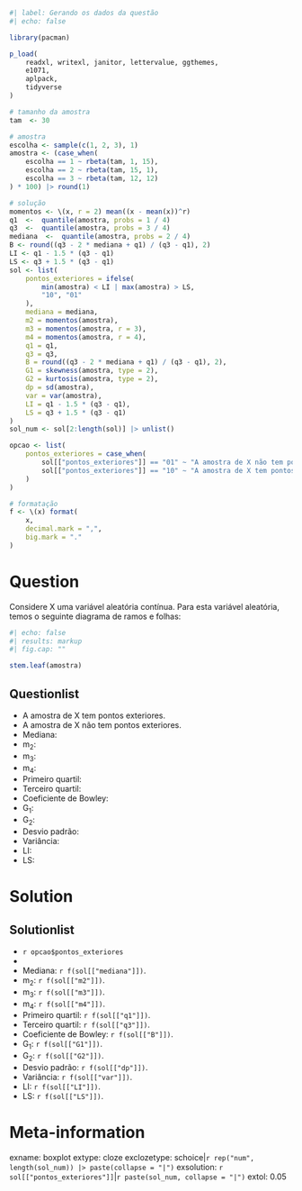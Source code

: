 ```r
#| label: Gerando os dados da questão
#| echo: false

library(pacman)

p_load(
    readxl, writexl, janitor, lettervalue, ggthemes,
    e1071,
    aplpack,
    tidyverse
)

# tamanho da amostra
tam  <- 30

# amostra
escolha <- sample(c(1, 2, 3), 1)
amostra <- (case_when(
    escolha == 1 ~ rbeta(tam, 1, 15),
    escolha == 2 ~ rbeta(tam, 15, 1),
    escolha == 3 ~ rbeta(tam, 12, 12)
) * 100) |> round(1)

# solução
momentos <- \(x, r = 2) mean((x - mean(x))^r)
q1  <-  quantile(amostra, probs = 1 / 4)
q3  <-  quantile(amostra, probs = 3 / 4)
mediana  <-  quantile(amostra, probs = 2 / 4)
B <- round((q3 - 2 * mediana + q1) / (q3 - q1), 2)
LI <- q1 - 1.5 * (q3 - q1)
LS <- q3 + 1.5 * (q3 - q1)
sol <- list(
    pontos_exteriores = ifelse(
        min(amostra) < LI | max(amostra) > LS,
        "10", "01"
    ),
    mediana = mediana,
    m2 = momentos(amostra),
    m3 = momentos(amostra, r = 3),
    m4 = momentos(amostra, r = 4),
    q1 = q1,
    q3 = q3,
    B = round((q3 - 2 * mediana + q1) / (q3 - q1), 2),
    G1 = skewness(amostra, type = 2),
    G2 = kurtosis(amostra, type = 2),
    dp = sd(amostra),
    var = var(amostra),
    LI = q1 - 1.5 * (q3 - q1),
    LS = q3 + 1.5 * (q3 - q1)
)
sol_num <- sol[2:length(sol)] |> unlist()

opcao <- list(
    pontos_exteriores = case_when(
        sol[["pontos_exteriores"]] == "01" ~ "A amostra de X não tem pontos exteriores.",
        sol[["pontos_exteriores"]] == "10" ~ "A amostra de X tem pontos exteriores."
    )
)

# formatação
f <- \(x) format(
    x,
    decimal.mark = ",",
    big.mark = "."
)

```

Question
========
Considere X uma variável aleatória contínua. Para esta variável aleatória, temos o seguinte diagrama de ramos e folhas:

```r
#| echo: false
#| results: markup
#| fig.cap: ""

stem.leaf(amostra)
```
  
Questionlist
------------

* A amostra de X tem pontos exteriores.
* A amostra de X não tem pontos exteriores.
* Mediana: 
* m~2~:
* m~3~:
* m~4~:
* Primeiro quartil:
* Terceiro quartil:
* Coeficiente de Bowley:
* G~1~:
* G~2~:
* Desvio padrão:
* Variância:
* LI:
* LS:


Solution
========
Solutionlist
------------

* `r opcao$pontos_exteriores`
* 
* Mediana: `r f(sol[["mediana"]])`.
* m~2~: `r f(sol[["m2"]])`.
* m~3~: `r f(sol[["m3"]])`.
* m~4~: `r f(sol[["m4"]])`.
* Primeiro quartil: `r f(sol[["q1"]])`.
* Terceiro quartil: `r f(sol[["q3"]])`.
* Coeficiente de Bowley: `r f(sol[["B"]])`.
* G~1~: `r f(sol[["G1"]])`.
* G~2~: `r f(sol[["G2"]])`.
* Desvio padrão: `r f(sol[["dp"]])`.
* Variância: `r f(sol[["var"]])`.
* LI: `r f(sol[["LI"]])`.
* LS: `r f(sol[["LS"]])`.


Meta-information
================
exname: boxplot
extype: cloze
exclozetype: schoice|`r rep("num", length(sol_num)) |> paste(collapse = "|")`
exsolution: `r sol[["pontos_exteriores"]]`|`r paste(sol_num, collapse = "|")`
extol: 0.05